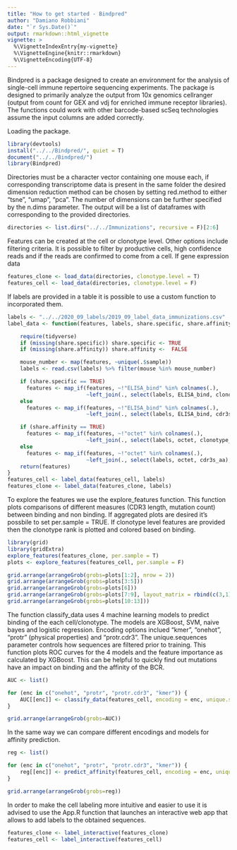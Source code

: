 ```yaml
---
title: "How to get started - Bindpred"
author: "Damiano Robbiani"
date: "`r Sys.Date()`"
output: rmarkdown::html_vignette
vignette: >
  %\VignetteIndexEntry{my-vignette}
  %\VignetteEngine{knitr::rmarkdown}
  %\VignetteEncoding{UTF-8}
---
```


Bindpred is a package designed to create an environment for the analysis of single-cell immune repertoire sequencing experiments. The package is designed to primarily analyze the output from 10x genomics cellranger (output from count for GEX and vdj for enriched immune receptor libraries). The functions could work with other barcode-based scSeq technologies assume the input columns are added correctly.

Loading the package.

```r
library(devtools)
install("../../Bindpred/", quiet = T)
document("../../Bindpred/")
library(Bindpred)
```

Directories must be a character vector containing one mouse each, if corresponding transcriptome data is present in the same folder the desired dimension reduction method can be chosen by setting red.method to either "tsne", "umap", "pca". The number of dimensions can be further specified by the n.dims parameter.
The output will be a list of dataframes with corresponding to the provided directories.

```r
directories <- list.dirs("../../Immunizations", recursive = F)[2:6]
```

Features can be created at the cell or clonotype level. Other options include filtering criteria. It is possible to filter by productive cells, high confidence reads and if the reads are confirmed to come from a cell. If gene expression data

```r
features_clone <- load_data(directories, clonotype.level = T)
features_cell <- load_data(directories, clonotype.level = F)
```

If labels are provided in a table it is possible to use a custom function to incorporated them.

```r
labels <- "../../2020_09_labels/2019_09_label_data_immunizations.csv"
label_data <- function(features, labels, share.specific, share.affinity) {

    require(tidyverse)
    if (missing(share.specific)) share.specific <- TRUE
    if (missing(share.affinity)) share.affinity <-  FALSE

    mouse_number <- map(features, ~unique(.$sample))
    labels <- read.csv(labels) %>% filter(mouse %in% mouse_number)

    if (share.specific == TRUE) 
      features <- map_if(features, ~!"ELISA_bind" %in% colnames(.), 
                         ~left_join(., select(labels, ELISA_bind, clonotype_id), by = "clonotype_id"))
    else 
      features <- map_if(features, ~!"ELISA_bind" %in% colnames(.), 
                         ~left_join(., select(labels, ELISA_bind, cdr3s_aa), by = "cdr3s_aa", suffix = c("","")))

    if (share.affinity == TRUE) 
      features <- map_if(features, ~!"octet" %in% colnames(.), 
                         ~left_join(., select(labels, octet, clonotype_id), by = "clonotype_id"))
    else 
      features <- map_if(features, ~!"octet" %in% colnames(.),
                         ~left_join(., select(labels, octet, cdr3s_aa), by = "cdr3s_aa", suffix = c("","")))
    return(features)
}
features_cell <- label_data(features_cell, labels)
features_clone <- label_data(features_clone, labels)
```

To explore the features we use the explore_features function. This function plots comparisons of different measures (CDR3 length, mutation count) between binding and non binding. If aggregated plots are desired it's possbile to set  per.sample = TRUE. If clonotype level features are provided then the clonotype rank is plotted and colored based on binding.


```r
library(grid)
library(gridExtra)
explore_features(features_clone, per.sample = T)
plots <- explore_features(features_cell, per.sample = F)

grid.arrange(arrangeGrob(grobs=plots[1:2], nrow = 2))
grid.arrange(arrangeGrob(grobs=plots[3:5]))
grid.arrange(arrangeGrob(grobs=plots[6]))
grid.arrange(arrangeGrob(grobs=plots[7:9], layout_matrix = rbind(c(3,1), c(3,2))))
grid.arrange(arrangeGrob(grobs=plots[10:13]))
```

The function classify_data uses 4 machine learning models to predict binding of the each cell/clonotype. The models are XGBoost, SVM, naive bayes and logistic regression.
Encoding options inclued "kmer", "onehot", "protr" (physical properties) and "protr.cdr3". The unique.sequences parameter controls how sequences are filtered prior to training. 
This function plots ROC curves for the 4 models and the feature importance as calculated by XGBoost. This can be helpful to quickly find out mutations have an impact on binding and the affinity of the BCR.


```r
AUC <- list()

for (enc in c("onehot", "protr", "protr.cdr3", "kmer")) {
    AUC[[enc]] <- classify_data(features_cell, encoding = enc, unique.sequences = c("aa_sequence_HC", "aa_sequence_LC"))[["roc"]]
}

grid.arrange(arrangeGrob(grobs=AUC))
```

In the same way we can compare different encodings and models for affinity prediction.

```r
reg <- list()

for (enc in c("onehot", "protr", "protr.cdr3", "kmer")) {
    reg[[enc]] <- predict_affinity(features_cell, encoding = enc, unique.sequences = c("aa_sequence_HC", "aa_sequence_LC"))[["reg"]]
}

grid.arrange(arrangeGrob(grobs=reg))

```

In order to make the cell labeling more intuitive and easier to use it is advised to use the App.R function that launches an interactive web app that allows to add labels to the obtained sequences.

```r
features_clone <- label_interactive(features_clone)
features_cell <- label_interactive(features_cell)
```
